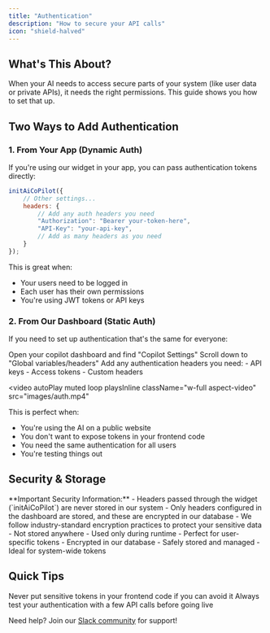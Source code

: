 ```yaml
---
title: "Authentication"
description: "How to secure your API calls"
icon: "shield-halved"
---
```


## What's This About?

When your AI needs to access secure parts of your system (like user data or private APIs), it needs the right permissions. This guide shows you how to set that up.

## Two Ways to Add Authentication

### 1. From Your App (Dynamic Auth)

If you're using our widget in your app, you can pass authentication tokens directly:

```javascript
initAiCoPilot({
    // Other settings...
    headers: {
        // Add any auth headers you need
        "Authorization": "Bearer your-token-here",
        "API-Key": "your-api-key",
        // Add as many headers as you need
    }
});
```

This is great when:
- Your users need to be logged in
- Each user has their own permissions
- You're using JWT tokens or API keys

### 2. From Our Dashboard (Static Auth)

If you need to set up authentication that's the same for everyone:

<Steps>
  <Step title="Go to Settings">
    Open your copilot dashboard and find "Copilot Settings"
  </Step>
  
  <Step title="Find Headers Section">
    Scroll down to "Global variables/headers"
  </Step>
  
  <Step title="Add Your Headers">
    Add any authentication headers you need:
    - API keys
    - Access tokens
    - Custom headers
  </Step>
</Steps>

<video
    autoPlay
    muted
    loop
    playsInline
    className="w-full aspect-video"
    src="images/auth.mp4"
></video>

This is perfect when:
- You're using the AI on a public website
- You don't want to expose tokens in your frontend code
- You need the same authentication for all users
- You're testing things out

## Security & Storage

<Note>
**Important Security Information:**
- Headers passed through the widget (`initAiCoPilot`) are never stored in our system
- Only headers configured in the dashboard are stored, and these are encrypted in our database
- We follow industry-standard encryption practices to protect your sensitive data
</Note>

<CardGroup cols={2}>
  <Card title="Widget Headers" icon="shield-xmark">
    - Not stored anywhere
    - Used only during runtime
    - Perfect for user-specific tokens
  </Card>
  <Card title="Dashboard Headers" icon="shield-check">
    - Encrypted in our database
    - Safely stored and managed
    - Ideal for system-wide tokens
  </Card>
</CardGroup>

## Quick Tips

<CardGroup cols={2}>
  <Card title="Security First" icon="shield-check">
    Never put sensitive tokens in your frontend code if you can avoid it
  </Card>
  <Card title="Test It Out" icon="vial">
    Always test your authentication with a few API calls before going live
  </Card>
</CardGroup>

Need help? Join our [Slack community](https://slack.opencopilot.so) for support!